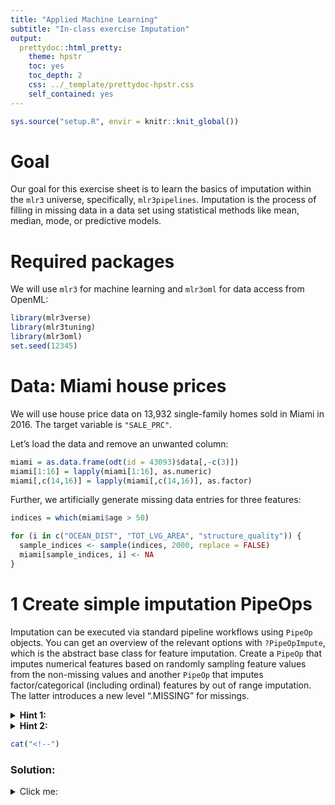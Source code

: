 ```yaml
---
title: "Applied Machine Learning"
subtitle: "In-class exercise Imputation"
output:
  prettydoc::html_pretty:
    theme: hpstr
    toc: yes
    toc_depth: 2
    css: ../_template/prettydoc-hpstr.css
    self_contained: yes
---
```


```r
sys.source("setup.R", envir = knitr::knit_global())
```

# Goal

Our goal for this exercise sheet is to learn the basics of imputation within the `mlr3` universe, specifically, `mlr3pipelines`.
Imputation is the process of filling in missing data in a data set using statistical methods like mean, median, mode, or predictive models.

# Required packages

We will use `mlr3` for machine learning and `mlr3oml` for data access from OpenML:

```r
library(mlr3verse)
library(mlr3tuning)
library(mlr3oml)
set.seed(12345)
```

# Data: Miami house prices

We will use house price data on 13,932 single-family homes sold in Miami in 2016. The target variable is `"SALE_PRC"`.

Let's load the data and remove an unwanted column: 

```r
miami = as.data.frame(odt(id = 43093)$data[,-c(3)])
miami[1:16] = lapply(miami[1:16], as.numeric)
miami[,c(14,16)] = lapply(miami[,c(14,16)], as.factor)
```

Further, we artificially generate missing data entries for three features:

```r
indices = which(miami$age > 50)

for (i in c("OCEAN_DIST", "TOT_LVG_AREA", "structure_quality")) {
  sample_indices <- sample(indices, 2000, replace = FALSE)
  miami[sample_indices, i] <- NA
}
```

# 1 Create simple imputation PipeOps

Imputation can be executed via standard pipeline workflows using `PipeOp` objects. You can get an overview of the relevant options with `?PipeOpImpute`, which is the abstract base class for feature imputation. Create a `PipeOp` that imputes numerical features based on randomly sampling feature values from the non-missing values and another `PipeOp` that imputes factor/categorical (including ordinal) features by out of range imputation. The latter introduces a new level “.MISSING” for missings.

<details>
<summary>**Hint 1:**</summary>

You can set up a `PipeOp` with the `po()` function and use the `affect_columns` argument to address the columns to which the preprocessing should be applied (see also `?PipeOpImpute` for how to use the `affect_columns` argument).
There exists a shortcut for setting up the imputation based on randomly sampling feature values from the non-missing values which is `imputesample` (see also `?PipeOpImputeSample`) and for out of range imputation which is `imputeoor` (see also `?PipeOpImputeOOR`).

</details>

<details>
<summary>**Hint 2:**</summary>

```r
impute_numeric = po("...", affect_columns = selector_type("..."))
impute_factor = po("...", affect_columns = ...(c("factor", "ordered")))
```

</details>

```r
cat("<!--")
```

### Solution:
<details>
<summary>Click me:</summary>

```r
impute_numeric = po("imputesample", affect_columns = selector_type("numeric"))
impute_factor = po("imputeoor", affect_columns = selector_type(c("factor", "ordered")))
```

```r
cat("-->")
```

# 2 Create and plot a graph

Combine both imputation `PipeOps` with a random forest learning algorithm into a `Graph`. Then, plot the graph.

<details>
<summary>**Hint 1:**</summary>

Create a random forest learner using `lrn()`.
You can concatenate different pre-processing steps and a learner using the `%>>%` operator.

</details>

<details>
<summary>**Hint 2:**</summary>

You can plot a graph using the corresponding R6 method of the graph object.

</details>

```r
cat("<!--")
```

### Solution:
<details>
<summary>Click me:</summary>

```r
graph = impute_numeric %>>%
  impute_factor %>>%
  lrn("regr.ranger")

graph$plot()
```

```r
cat("-->")
```

## Simple Imputation

Alternative to a pipeline that includes a learner, we can even set up a simpler pipeline that only creates imputations for missing data and apply it to a data set. For this, define first a simpler pipeline with only the imputation steps from above, create a task for the `miami` data, use the `$train()` method to impute the missing rows. Then, inspect the imputed data set with `...[[1]]$head()`.

```r
cat("<!--")
```

### Solution:
<details>
<summary>Click me:</summary>

```r
graph_im = impute_numeric %>>% impute_factor

task = TaskRegr$new(id = "miami", backend = miami, target = "SALE_PRC")

abs = graph_im$train(task)[[1]]$head()
```

```r
cat("-->")
```

## Assessing Performance

Use 3-fold cross-validation to estimate the error of the first pipeline (the one that contains a random forest learner) stored in the graph.

<details>
<summary>**Hint 1:**</summary>

Specifically, you need three things:

1. A `Resampling` object using `rsmp()` and instantiate the train-test splits on the task.
2. Use this object together with the task and the graph learner specified above as an input to the `resample()` method.
3. Measure the performance with `$aggregate()`.

</details>

<details>
<summary>**Hint 2:**</summary>

```r
resampling = rsmp("cv", ...)
resampling$instantiate(...)
rr = resample(task = ..., learner = ..., resampling = ...)
rr$...()
```

</details>

```r
cat("<!--")
```

### Solution:
<details>
<summary>Click me:</summary>

```r
resampling = rsmp("cv", folds = 3L)
resampling$instantiate(task)
rr = resample(task = task, learner = graph, resampling = resampling)
rr$aggregate()
```

```r
cat("-->")
```

# 3 Model-based imputation

We can use a learner to impute missing values, which works by learning a model that treats the feature to-be-imputed as target and the other features as covariates. This has to be done separately for each feature that we impute. Obviously, the performance of learner-based imputation can depend on the type of learner used. Set up two distinct pipelines, modifying the pipeline from the previous exercise. Now, for numeric features, use learner-based imputation, using a linear model for the first and a decision tree for the second pipeline.

<details>
<summary>**Hint 1:**</summary>

You can learn about the mechanics of using learners for imputation in `?mlr_pipeops_imputelearner`.

</details>

<details>
<summary>**Hint 2:**</summary>

As the documentation states, if a learner used for imputation is itself supposed to train on features containing missing data, it needs to be able handle missing data natively. Otherwise, it needs its own imputation, requiring a more complicated pipeline. In this case, use histogram-based imputation within the learner-based imputation. Similarly, if categorical features are to be imputed, they need to be imputed before the numeric features in this case.

</details>

```r
cat("<!--")
```

### Solution:
<details>
<summary>Click me:</summary>

```r
impute_rpart = po("imputelearner",
                  learner = lrn("regr.rpart"),
                  affect_columns = selector_type("numeric"))

impute_lm = po("imputelearner",
                  learner = po("imputehist") %>>% lrn("regr.lm"),
                  affect_columns = selector_type("numeric"))

graph_rpart = impute_factor %>>%
  impute_rpart %>>%
  lrn("regr.ranger")

graph_lm = impute_factor %>>%
  impute_lm %>>%
  lrn("regr.ranger")
```

```r
cat("-->")
```

## Assessing Performance

As before, use 3-fold cross-validation to compare the error of the two pipelines to identify which learner seems to work best for imputation for this data set.

```r
cat("<!--")
```

### Solution:
<details>
<summary>Click me:</summary>

```r
rr_rpart = resample(task = task, learner = graph_rpart, resampling = resampling)
rr_lm = resample(task = task, learner = graph_lm, resampling = resampling)
rr_rpart$aggregate()
rr_lm$aggregate()
```

In this case, using a linear model for model-based imputation seems to outperform a decision tree with default hyperparameter settings.

```r
cat("-->")
```

# 3 Branches in pipelines

Pipelines can become very complex. Within a pipeline, we could be interested which imputation method works best. An elegant way to find out is to treat the imputation method as just another hyperparameter that we tune alongside other hyperparameters when we tune the pipeline. A way to do this is by using path branching. Set up a graph that contains the following elements:
1. A branch with two different imputation methods, a) histogram-based and b) learner-based using a decision tree
2. A random forest fit on the (fully imputed) data.

<details>
<summary>**Hint 1:**</summary>

You can read more about branching in `??mlr_pipeops_branch`.

</details>

```r
cat("<!--")
```

### Solution:
<details>
<summary>Click me:</summary>

```r
impute = list(
  "imputehist" = po("imputehist"),
  "imputerpart" = po("imputelearner", learner = lrn("regr.rpart"))
)
forest = lrn("regr.ranger")
graph_branch = ppl("branch", impute) %>>% forest
plot(graph_branch)
```

```r
cat("-->")
```

## Define a search space

We want to tune a number of hyperparameters in the pipeline:
1) The `mtry` parameter in the random forest between 2 and 8,
2) The imputation method, as represented by our graph, and
3) the `maxdepth` parameter of the decision tree-based imputation between 1 and 30.

<details>
<summary>**Hint 1:**</summary>

Remember that a graph can be treated as any other learner, and therefore, its parameter set can be accessed correspondingly. This means you can find the relevant parameter names in the correct field of the graph object.

</details>

<details>
<summary>**Hint 2:**</summary>

A parameter space can be defined using the `ps()` sugar function.

</details>

```r
cat("<!--")
```

### Solution:
<details>
<summary>Click me:</summary>

```r
tune_ps = ps(
  regr.ranger.mtry = p_int(2L, 8L),
  branch.selection = p_fct(c("imputehist", "imputerpart")),
  imputelearner.maxdepth = p_int(1L, 30L)
)
```

```r
cat("-->")
```

## Tuning the pipeline

Now, tune the pipeline using an AutoTuner with 3-fold CV and random search. You can terminate after 10 evaluations to reduce run time. Then, display the optimal hyperparameter set as chosen by the tuner based on the mean squared error.

<details>
<summary>**Hint 1:**</summary>

```r
# AutoTuner
glrn_tuned = AutoTuner$new(...)
# Train
...
# Optimal HP set
...
```

</details>

### Solution:
<details>
<summary>Click me:</summary>

```r
# AutoTuner
glrn_tuned = AutoTuner$new(graph_branch,
  resampling = rsmp("cv", folds = 3L),
  search_space = tune_ps,
  measure = msr("regr.mse"),
  terminator = trm("evals", n_evals = 10),
  tuner = tnr("random_search"))

# Train
glrn_tuned$train(task)
# Optimal HP set
glrn_tuned$tuning_result
```

```r
cat("-->")
```
